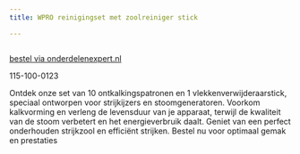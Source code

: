 ```yaml
---
title: WPRO reinigingset met zoolreiniger stick

---
```



<Image src={imageProduct} width={imageProduct.width} alt="" />

[bestel via onderdelenexpert.nl](https://www.onderdelenexpert.nl/wpro-reinigingset-met-zoolreiniger-stick-480131000101)

115-100-0123

Ontdek onze set van 10 ontkalkingspatronen en 1 vlekkenverwijderaarstick, speciaal ontworpen voor strijkijzers en stoomgeneratoren. Voorkom kalkvorming en verleng de levensduur van je apparaat, terwijl de kwaliteit van de stoom verbetert en het energieverbruik daalt. Geniet van een perfect onderhouden strijkzool en efficiënt strijken. Bestel nu voor optimaal gemak en prestaties
